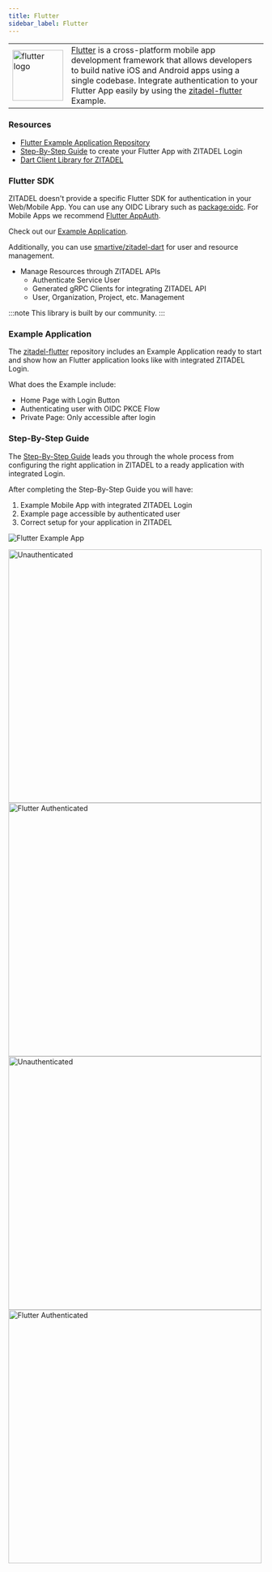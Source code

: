 ```yaml
---
title: Flutter
sidebar_label: Flutter
---
```


<table>
    <tr>
        <td width="100px">
            <img width="100px" src="/docs/img/tech/flutter.svg" alt="flutter logo"/>
        </td>
        <td>
            <a href="https://flutter.dev/" target="_blank">Flutter</a> is a cross-platform mobile app development framework that allows developers to build native iOS and Android apps using a single codebase.
            Integrate authentication to your Flutter App easily by using the <a href="https://github.com/zitadel/zitadel_flutter" target="_blank">zitadel-flutter</a> Example.
        </td>
    </tr>
</table>

### Resources
- [Flutter Example Application Repository](https://github.com/zitadel/zitadel_flutter)
- [Step-By-Step Guide](/docs/examples/login/flutter) to create your Flutter App with ZITADEL Login
- [Dart Client Library for ZITADEL](https://github.com/smartive/zitadel-dart)

### Flutter SDK

ZITADEL doesn't provide a specific Flutter SDK for authentication in your Web/Mobile App.
You can use any OIDC Library such as [package:oidc](https://pub.dev/packages/oidc).
For Mobile Apps we recommend [Flutter AppAuth](https://pub.dev/packages/flutter_appauth).

Check out our [Example Application](/docs/sdk-examples/flutter#example-application).

Additionally, you can use [smartive/zitadel-dart](https://github.com/smartive/zitadel-dart) for user and resource management.
- Manage Resources through ZITADEL APIs
  - Authenticate Service User
  - Generated gRPC Clients for integrating ZITADEL API
  - User, Organization, Project, etc. Management

:::note
This library is built by our community.
:::

### Example Application

The [zitadel-flutter](https://github.com/zitadel/zitadel_flutter) repository includes an Example Application ready to start and show how an Flutter application looks like with integrated ZITADEL Login.

What does the Example include:
- Home Page with Login Button
- Authenticating user with OIDC PKCE Flow
- Private Page: Only accessible after login

### Step-By-Step Guide

The [Step-By-Step Guide](/docs/examples/login/flutter) leads you through the whole process from configuring the right application in ZITADEL to a ready application with integrated Login.

After completing the Step-By-Step Guide you will have:
1. Example Mobile App with integrated ZITADEL Login
2. Example page accessible by authenticated user
3. Correct setup for your application in ZITADEL

![Flutter Example App](/img/vue/app-screen.png)

<div style={{display: 'grid', 'gridColumnGap': '1rem', 'gridTemplateColumns': '1fr 1fr', 'maxWidth': '500px', 'margin': '0 auto'}}>
    <img src="/docs/img/flutter/not-authed.png" alt="Unauthenticated" height="500px" />
    <img src="/docs/img/flutter/authed.png" alt="Flutter Authenticated" height="500px" />
</div>

<div style={{display: 'grid', 'gridColumnGap': '1rem', 'gridTemplateColumns': '1fr 1fr', 'maxWidth': '800px', 'margin': '0 auto'}}>
    <img src="/docs/img/flutter/web-not-authed.png" alt="Unauthenticated" height="500px" />
    <img src="/docs/img/flutter/web-authed.png" alt="Flutter Authenticated" height="500px" />
</div>
